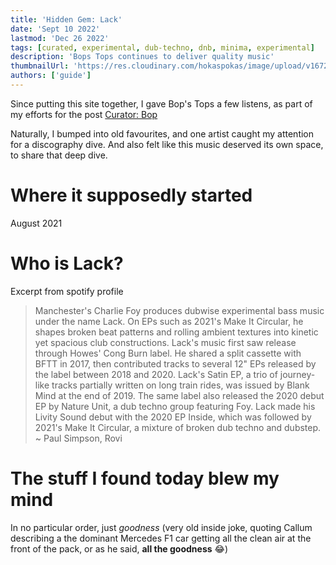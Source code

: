 ```yaml
---
title: 'Hidden Gem: Lack'
date: 'Sept 10 2022'
lastmod: 'Dec 26 2022'
tags: [curated, experimental, dub-techno, dnb, minima, experimental]
description: 'Bops Tops continues to deliver quality music'
thumbnailUrl: 'https://res.cloudinary.com/hokaspokas/image/upload/v1672084266/goosebumpsfm/lack_nyerip.jpg'
authors: ['guide']
---
```


Since putting this site together, I gave Bop's Tops a few listens, as part of my efforts for the post [Curator: Bop](/curated/curator-bop)

Naturally, I bumped into old favourites, and one artist caught my attention for a discography dive. And also felt like this music deserved its own space, to share that deep dive.

# Where it supposedly started
August 2021

<Track url={'2Mf7lfHxdiABiO7j0BDbHc'} genres={['experimental']} blurb='Lacks music is very good. Clean, well constructed bass.'/>

<Track url={'4FWoiSAswW1q3VvwGbmsKJ'} genres={['dnb']} blurb='Another demonstration of clean bass. Smooth like butter I tell ya'/>

# Who is Lack?
Excerpt from spotify profile
> Manchester's Charlie Foy produces dubwise experimental bass music
> under the name Lack. On EPs such as 2021's Make It Circular, he
> shapes broken beat patterns and rolling ambient textures into kinetic
> yet spacious club constructions.
> Lack's music first saw release through Howes' Cong Burn label. He
> shared a split cassette with BFTT in 2017, then contributed tracks to
> several 12" EPs released by the label between 2018 and 2020. Lack's
> Satin EP, a trio of journey-like tracks partially written on long train
> rides, was issued by Blank Mind at the end of 2019. The same label
> also released the 2020 debut EP by Nature Unit, a dub techno group
> featuring Foy. Lack made his Livity Sound debut with the 2020 EP
> Inside, which was followed by 2021's Make It Circular, a mixture of
> broken dub techno and dubstep. ~ Paul Simpson, Rovi

# The stuff I found today blew my mind
In no particular order, just *goodness* (very old inside joke, quoting Callum describing a the dominant Mercedes F1 car getting all the clean air at the front of the pack, or as he said, **all the goodness** 😂)

<Track 
    url={'57UIAzd2JWc8IT2KLQkOOC'}
    genres={['footwork', 'bass']}
    blurb='Going straight into my fancy footwork playlist'
/>